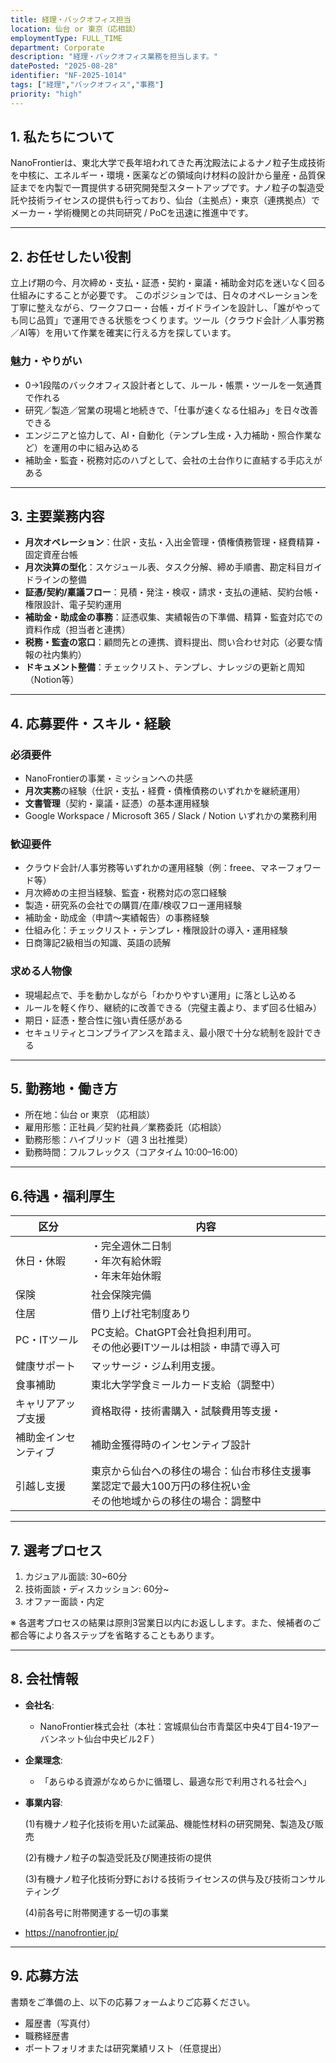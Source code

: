 ```yaml
---
title: 経理・バックオフィス担当
location: 仙台 or 東京（応相談）
employmentType: FULL_TIME
department: Corporate
description: "経理・バックオフィス業務を担当します。"
datePosted: "2025-08-28"
identifier: "NF-2025-1014"
tags: ["経理","バックオフィス","事務"]
priority: "high"
---
```



## 1. 私たちについて

NanoFrontierは、東北大学で長年培われてきた再沈殿法によるナノ粒子生成技術を中核に、エネルギー・環境・医薬などの領域向け材料の設計から量産・品質保証までを内製で一貫提供する研究開発型スタートアップです。ナノ粒子の製造受託や技術ライセンスの提供も行っており、仙台（主拠点）・東京（連携拠点）でメーカー・学術機関との共同研究 / PoCを迅速に推進中です。

---

## 2. **お任せしたい役割**

立上げ期の今、月次締め・支払・証憑・契約・稟議・補助金対応を迷いなく回る仕組みにすることが必要です。
このポジションでは、日々のオペレーションを丁寧に整えながら、ワークフロー・台帳・ガイドラインを設計し、「誰がやっても同じ品質」で運用できる状態をつくります。ツール（クラウド会計／人事労務／AI等）を用いて作業を確実に行える方を探しています。

### 魅力・やりがい

- 0→1段階のバックオフィス設計者として、ルール・帳票・ツールを一気通貫で作れる
- 研究／製造／営業の現場と地続きで、「仕事が速くなる仕組み」を日々改善できる
- エンジニアと協力して、AI・自動化（テンプレ生成・入力補助・照合作業など）を運用の中に組み込める
- 補助金・監査・税務対応のハブとして、会社の土台作りに直結する手応えがある

---

## 3. 主要業務内容

- **月次オペレーション**：仕訳・支払・入出金管理・債権債務管理・経費精算・固定資産台帳
- **月次決算の型化**：スケジュール表、タスク分解、締め手順書、勘定科目ガイドラインの整備
- **証憑/契約/稟議フロー**：見積・発注・検収・請求・支払の連結、契約台帳・権限設計、電子契約運用
- **補助金・助成金の事務**：証憑収集、実績報告の下準備、精算・監査対応での資料作成（担当者と連携）
- **税務・監査の窓口**：顧問先との連携、資料提出、問い合わせ対応（必要な情報の社内集約）
- **ドキュメント整備**：チェックリスト、テンプレ、ナレッジの更新と周知（Notion等）

---

## 4. 応募要件・スキル・経験

### 必須要件

- NanoFrontierの事業・ミッションへの共感
- **月次実務**の経験（仕訳・支払・経費・債権債務のいずれかを継続運用）
- **文書管理**（契約・稟議・証憑）の基本運用経験
- Google Workspace / Microsoft 365 / Slack / Notion いずれかの業務利用

### 歓迎要件

- クラウド会計/人事労務等いずれかの運用経験（例：freee、マネーフォワード等）
- 月次締めの主担当経験、監査・税務対応の窓口経験
- 製造・研究系の会社での購買/在庫/検収フロー運用経験
- 補助金・助成金（申請～実績報告）の事務経験
- 仕組み化：チェックリスト・テンプレ・権限設計の導入・運用経験
- 日商簿記2級相当の知識、英語の読解

### 求める人物像

- 現場起点で、手を動かしながら「わかりやすい運用」に落とし込める
- ルールを軽く作り、継続的に改善できる（完璧主義より、まず回る仕組み）
- 期日・証憑・整合性に強い責任感がある
- セキュリティとコンプライアンスを踏まえ、最小限で十分な統制を設計できる

---

## 5. 勤務地・働き方

- 所在地：仙台 or 東京 （応相談）
- 雇用形態：正社員／契約社員／業務委託（応相談）
- 勤務形態：ハイブリッド（週 3 出社推奨）
- 勤務時間：フルフレックス（コアタイム 10:00–16:00）

---

## 6.待遇・福利厚生

| 区分 | 内容 |
| --- | --- |
| 休日・休暇 | ・完全週休二日制<br/>・年次有給休暇<br/>・年末年始休暇 |
| 保険 | 社会保険完備 |
| 住居 | 借り上げ社宅制度あり |
| PC・ITツール | PC支給。ChatGPT会社負担利用可。<br/>その他必要ITツールは相談・申請で導入可 |
| 健康サポート | マッサージ・ジム利用支援。 |
| 食事補助 | 東北大学学食ミールカード支給（調整中） |
| キャリアアップ支援 | 資格取得・技術書購入・試験費用等支援・ |
| 補助金インセンティブ | 補助金獲得時のインセンティブ設計 |
| 引越し支援 | 東京から仙台への移住の場合：仙台市移住支援事業認定で最大100万円の移住祝い金<br/>その他地域からの移住の場合：調整中 |

---

## 7. 選考プロセス

1. カジュアル面談: 30~60分
2. 技術面談・ディスカッション: 60分~
3. オファー面談・内定

※ 各選考プロセスの結果は原則3営業日以内にお返しします。また、候補者のご都合等により各ステップを省略することもあります。

---

## 8. 会社情報

- **会社名**:
    - NanoFrontier株式会社（本社：宮城県仙台市青葉区中央4丁目4-19アーバンネット仙台中央ビル2Ｆ）
- **企業理念**:
    - 「あらゆる資源がなめらかに循環し、最適な形で利用される社会へ」
- **事業内容**:
    
    (1)有機ナノ粒子化技術を用いた試薬品、機能性材料の研究開発、製造及び販売
    
    (2)有機ナノ粒子の製造受託及び関連技術の提供
    
    (3)有機ナノ粒子化技術分野における技術ライセンスの供与及び技術コンサルティング
    
    (4)前各号に附帯関連する一切の事業
    
- https://nanofrontier.jp/

---

## 9. 応募方法

書類をご準備の上、以下の応募フォームよりご応募ください。

- 履歴書（写真付）
- 職務経歴書
- ポートフォリオまたは研究業績リスト（任意提出）


